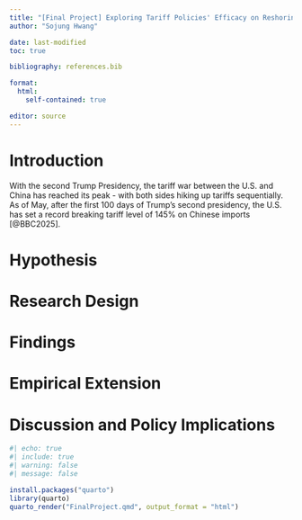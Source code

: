 ```yaml
---
title: "[Final Project] Exploring Tariff Policies' Efficacy on Reshoring Global Supply Chain - Within Context of 2018 U.S.-China Tariff War"
author: "Sojung Hwang"

date: last-modified
toc: true

bibliography: references.bib

format: 
  html: 
    self-contained: true

editor: source
---
```


# Introduction

With the second Trump Presidency, the tariff war between the U.S. and China has reached its peak - with both sides hiking up tariffs sequentially. As of May, after the first 100 days of Trump’s second presidency, the U.S. has set a record breaking tariff level of 145% on Chinese imports [@BBC2025]. 


# Hypothesis
# Research Design
## 
# Findings
# Empirical Extension
# Discussion and Policy Implications

```r
#| echo: true
#| include: true
#| warning: false
#| message: false

install.packages("quarto")
library(quarto)
quarto_render("FinalProject.qmd", output_format = "html")
```

